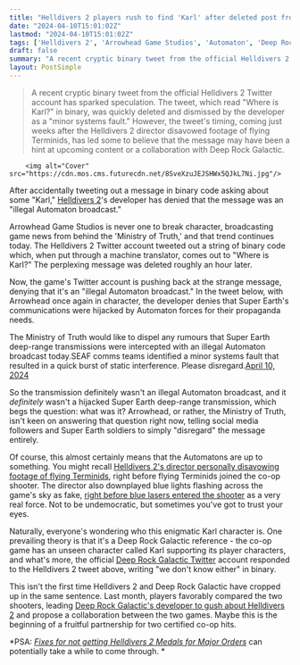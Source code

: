 ```yaml
---
title: "Helldivers 2 players rush to find 'Karl' after deleted post from official account, which is certainly not 'an illegal Automaton broadcast,' but may be a crossover hint"
date: "2024-04-10T15:01:02Z"
lastmod: "2024-04-10T15:01:02Z"
tags: ['Helldivers 2', 'Arrowhead Game Studios', 'Automaton', 'Deep Rock Galactic', 'Flying Terminids']
draft: false
summary: "A recent cryptic binary tweet from the official Helldivers 2 Twitter account has sparked speculation. The tweet, which read 'Where is Karl?' in binary, was quickly deleted and dismissed by the developer as a 'minor systems fault.' However, the tweet's timing, coming just weeks after the Helldivers 2 director disavowed footage of flying Terminids, has led some to believe that the message may have been a hint at upcoming content or a collaboration with Deep Rock Galactic."
layout: PostSimple
---
```

> A recent cryptic binary tweet from the official Helldivers 2 Twitter account has sparked speculation. The tweet, which read "Where is Karl?" in binary, was quickly deleted and dismissed by the developer as a "minor systems fault." However, the tweet's timing, coming just weeks after the Helldivers 2 director disavowed footage of flying Terminids, has led some to believe that the message may have been a hint at upcoming content or a collaboration with Deep Rock Galactic.


        <img alt="Cover" src="https://cdn.mos.cms.futurecdn.net/8SveXzuJEJSHWx5QJkL7Ni.jpg"/>
        
After accidentally tweeting out a message in binary code asking about some "Karl," [Helldivers 2](https://www.gamesradar.com/helldivers-2-guide/)'s developer has denied that the message was an "illegal Automaton broadcast."

Arrowhead Game Studios is never one to break character, broadcasting game news from behind the 'Ministry of Truth,' and that trend continues today. The Helldivers 2 Twitter account tweeted out a string of binary code which, when put through a machine translator, comes out to "Where is Karl?" The perplexing message was deleted roughly an hour later.

Now, the game's Twitter account is pushing back at the strange message, denying that it's an "illegal Automaton broadcast." In the tweet below, with Arrowhead once again in character, the developer denies that Super Earth's communications were hijacked by Automaton forces for their propaganda needs. 

The Ministry of Truth would like to dispel any rumours that Super Earth deep-range transmissions were intercepted with an illegal Automaton broadcast today.SEAF comms teams identified a minor systems fault that resulted in a quick burst of static interference. Please disregard.[April 10, 2024](https://twitter.com/helldivers2/status/1778037886861943023)

So the transmission definitely wasn't an illegal Automaton broadcast, and it *definitely* wasn't a hijacked Super Earth deep-range transmission, which begs the question: what was it? Arrowhead, or rather, the Ministry of Truth, isn't keen on answering that question right now, telling social media followers and Super Earth soldiers to simply "disregard" the message entirely. 

Of course, this almost certainly means that the Automatons are up to something. You might recall [Helldivers 2's director personally disavowing footage of flying Terminids](https://www.gamesradar.com/helldivers-2-director-insists-footage-of-flying-terminids-is-propaganda-from-bug-sympathizers-so-you-can-probably-look-forward-to-fighting-hordes-of-them-on-erata-prime-pretty-soon/), right before flying Terminids joined the co-op shooter. The director also downplayed blue lights flashing across the game's sky as fake, [right before blue lasers entered the shooter](https://www.gamesradar.com/after-calling-flying-bugs-propaganda-and-blue-lasers-not-real-helldivers-2-director-crumbles-as-one-solder-captures-both-in-a-single-screenshot/) as a very real force. Not to be undemocratic, but sometimes you've got to trust your eyes. 

Naturally, everyone's wondering who this enigmatic Karl character is. One prevailing theory is that it's a Deep Rock Galactic reference - the co-op game has an unseen character called Karl supporting its player characters, and what's more, the official [Deep Rock Galactic Twitter](https://x.com/JoinDeepRock/status/1778063889273360541) account responded to the Helldivers 2 tweet above, writing "we don't know either" in binary.

This isn't the first time Helldivers 2 and Deep Rock Galactic have cropped up in the same sentence. Last month, players favorably compared the two shooters, leading [Deep Rock Galactic's developer to gush about Helldivers 2](https://www.gamesradar.com/as-helldivers-2-gets-deep-rock-galactic-comparisons-devs-crush-any-division-with-dwarven-democracy-and-ask-about-a-co-op-collab-arrowhead-please-hit-us-back/) and propose a collaboration between the two games. Maybe this is the beginning of a fruitful partnership for two certified co-op hits.

*PSA: *[<em>Fixes for not getting Helldivers 2 Medals for Major Orders</em>](https://www.gamesradar.com/helldivers-2-not-getting-medals-rewards-xp-after-mission/)* can potentially take a while to come through. *
        